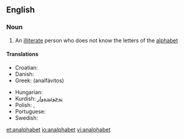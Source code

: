 ==English==

===Noun===
{{en-noun}}

# An [[illiterate]] person who does not know the letters of the [[alphabet]]

====Translations====
{{trans-top|illiterate}}
* Croatian: {{t-|hr|analfabet|m}}
* Danish: {{t+|da|analfabet|c}}
* Greek: {{t+|el|αναλφάβητος}} (analfávitos)
{{trans-mid}}
* Hungarian: {{t+|hu|analfabéta}}
* Kurdish: [[نه‌خوێنده‌وار]]
* Polish: {{t|pl|analfabeta|m}}, {{t|pl|analfabetka|f}}
* Portuguese: {{t|pt|analfabeto|m}}
* Swedish: {{t+|sv|analfabet|c}}
{{trans-bottom}}

[[et:analphabet]]
[[io:analphabet]]
[[vi:analphabet]]